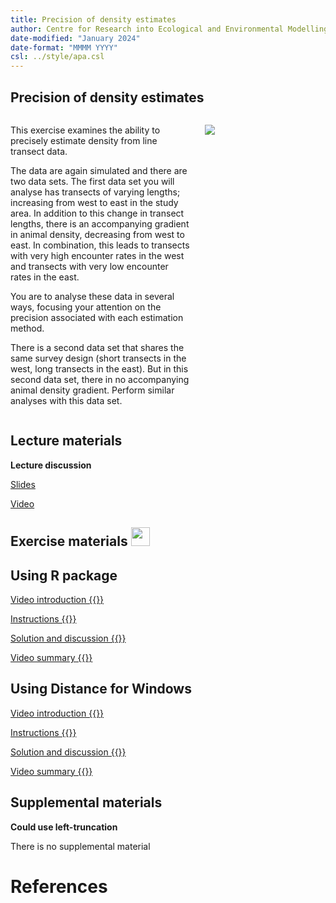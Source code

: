```yaml
---
title: Precision of density estimates
author: Centre for Research into Ecological and Environmental Modelling <br> **University of St Andrews**
date-modified: "January 2024"
date-format: "MMMM YYYY"
csl: ../style/apa.csl
---
```


## Precision of density estimates


::: columns

::: {.column width="60%"}
This exercise examines the ability to precisely estimate density from line transect data.

The data are again simulated and there are two data sets.  The first data set you will analyse has transects of varying lengths; increasing from west to east in the study area.  In addition to this change in transect lengths, there is an accompanying gradient in animal density, decreasing from west to east.  In combination, this leads to transects with very high encounter rates in the west and transects with very low encounter rates in the east.

You are to analyse these data in several ways, focusing your attention on the precision associated with each estimation method.

There is a second data set that shares the same survey design (short transects in the west, long transects in the east).  But in this second data set, there in no accompanying animal density gradient.  Perform similar analyses with this data set.
:::

::: {.column width="40%"}
![](precision-unsplash.jpg)

:::

:::

## Lecture materials
::: slide-deck
**Lecture discussion**

::: slides
[Slides](Mod4-2023-precision.pdf)
:::

::: video
[Video](https://youtu.be/c8kS8v9lB6I)
:::
:::

## Exercise materials ![](../style/icons/application-exercise.png){height=30}

::::: {.panel-tabset .nav-pills}


## Using R package

::: video
[Video introduction  {{<fa brands r-project>}} ](https://youtu.be/NpdFAN79MrE)
:::

::: instructions
[Instructions  {{<fa brands r-project>}}](R-prac/Pr4-instructions.qmd)
:::

::: instructions
[Solution and discussion  {{<fa brands r-project>}}](R-prac/Prac4_solution.qmd)
:::

::: video
[Video summary  {{<fa brands r-project>}}](https://youtu.be/jy_Q9ZuaF6A)
:::

## Using Distance for Windows

::: video
[Video introduction  {{<fa brands windows>}}](https://youtu.be/mETZAAsqB9A)
:::

::: instructions
[Instructions  {{<fa brands windows>}}](DistWin-prac/Pr4-instructions-DistWin.qmd)
:::

::: instructions
[Solution and discussion  {{<fa brands windows>}}](DistWin-prac/Pr4-solution-DistWin.qmd)
:::

::: video
[Video summary  {{<fa brands windows>}}](https://youtu.be/cvoqGnqD4Ms)
:::

:::::


## Supplemental materials
::: homework
**Could use left-truncation**

::: instructions
There is no supplemental material
:::
:::

# References